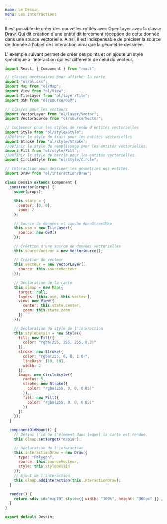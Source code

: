 ```yaml
---
name: Le Dessin
menu: Les interractions
---
```



Il est possible de créer des nouvelles entités avec OpenLayer avec la classe [Draw](https://openlayers.org/en/latest/apidoc/module-ol_interaction_Draw-Draw.html).
Qui dit création d'une entité dit forcément réception de cette donnée
dans une source vectorielle. Ainsi, il est indispensable de préciser
la source de donnée à l'objet de l'interaction ainsi que la géométrie dessinée.

L' exemple suivant permet de créer des points et on ajoute un style spécifique à
l'interaction qui est différente de celui du vecteur.

 

<Dessin />

```jsx
import React, { Component } from "react";

// classes nécéssaires pour afficher la carte
import "ol/ol.css";
import Map from "ol/Map";
import View from "ol/View";
import TileLayer from "ol/layer/Tile";
import OSM from "ol/source/OSM";

// classes pour les vecteurs
import VectorLayer from "ol/layer/Vector";
import VectorSource from "ol/source/Vector";

// Conteneur pour les styles de rendu d'entités vectorielles
import Style from "ol/style/Style";
//Définir le style de trait pour les entités vectorielles
import Stroke from "ol/style/Stroke";
//Définir le style de remplissage pour les entités vectorielles.
import Fill from "ol/style/Fill";
//Définir le style de cercle pour les entités vectorielles.
import CircleStyle from "ol/style/Circle";

// Interaction pour dessiner les géométries des entités.
import Draw from "ol/interaction/Draw";

class Dessin extends Component {
  constructor(props) {
    super(props);

    this.state = {
      center: [0, 0],
      zoom: 2
    };

    // Source de données et couche OpenStreetMap
    this.osm = new TileLayer({
      source: new OSM()
    });

    // Création d'une source de données vectorielles
    this.sourceVecteur = new VectorSource();

    // Création du vecteur
    this.vecteur = new VectorLayer({
      source: this.sourceVecteur
    });

    // Déclaration de la carte
    this.olmap = new Map({
      target: null,
      layers: [this.osm, this.vecteur],
      view: new View({
        center: this.state.center,
        zoom: this.state.zoom
      })
    });

    // Déclaration du style de l'interaction
    this.styleDessin = new Style({
      fill: new Fill({
        color: "rgba(255, 255, 255, 0.2)"
      }),
      stroke: new Stroke({
        color: "rgba(255, 0, 0, 1.0)",
        lineDash: [10, 10],
        width: 2
      }),
      image: new CircleStyle({
        radius: 5,
        stroke: new Stroke({
          color: "rgba(255, 0, 0, 0.85)"
        }),
        fill: new Fill({
          color: "rgba(255, 0, 0, 0.85)"
        })
      })
    });
  }

  componentDidMount() {
    // Défini l'id de l'élément dans lequel la carte est rendue.
    this.olmap.setTarget("map19");

    // Déclaration de l'interaction
    this.interactionDraw = new Draw({
      type: "Polygon",
      source: this.sourceVecteur,
      style: this.styleDessin
    });
    // Ajout de l'interaction
    this.olmap.addInteraction(this.interactionDraw);
  }

  render() {
    return <div id="map19" style={{ width: "100%", height: "360px" }} />;
  }
}

export default Dessin;
```